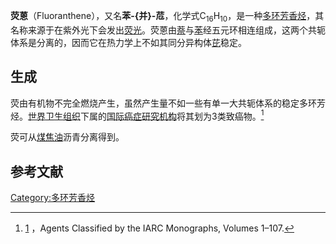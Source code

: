 {{noteTA
|1=zh-cn:苯并;zh-hk:苯并;zh-tw:苯骈;
}}
{{citation style|time=2013-07-06T13:01:25+00:00}}
{{chembox
| Verifiedfields = changed
| Watchedfields = changed
| verifiedrevid = 461101697
|   Name = 荧蒽
|   ImageFile1_Ref = {{chemboximage|correct|??}}
| ImageFile1 = Fluoranthene.svg
| ImageSize1 = 154px
| ImageName1 = Chemical structure of fluoranthene
| ImageFile2 = Fluoranthene 3D.png
| ImageSize2 = 150px
| ImageName2 = Ball-and-stick model of fluoranthene
| IUPACName = Fluoranthene
| OtherNames = 苯骈苊
| Section1 = {{Chembox Identifiers
| UNII_Ref = {{fdacite|correct|FDA}}
| UNII = 360UOL779Z
| ChEBI_Ref = {{ebicite|correct|EBI}}
| ChEBI = 33083
| SMILES = c1ccc-2c(c1)-c3cccc4c3c2ccc4
| ChemSpiderID_Ref = {{chemspidercite|correct|chemspider}}
| ChemSpiderID = 8800
| InChI = 1/C16H10/c1-2-8-13-12(7-1)14-9-3-5-11-6-4-10-15(13)16(11)14/h1-10H
| InChIKey = GVEPBJHOBDJJJI-UHFFFAOYAL
| ChEMBL_Ref = {{ebicite|correct|EBI}}
| ChEMBL = 355014
| StdInChI_Ref = {{stdinchicite|correct|chemspider}}
| StdInChI = 1S/C16H10/c1-2-8-13-12(7-1)14-9-3-5-11-6-4-10-15(13)16(11)14/h1-10H
| StdInChIKey_Ref = {{stdinchicite|correct|chemspider}}
| StdInChIKey = GVEPBJHOBDJJJI-UHFFFAOYSA-N
| CASNo_Ref = {{cascite|correct|CAS}}
| CASNo = 206-44-0
|   RTECS = 
| KEGG_Ref = {{keggcite|changed|kegg}}
| KEGG = C19425
  }}
| Section2 = {{Chembox Properties
|   Formula = C<sub>16</sub>H<sub>10</sub>
|   MolarMass = 202.26 g/mol
|   Appearance = 黄色至绿色绿针状晶体
|   Density = 1.252 g/cm³ (0 °C), 固体
|   Solubility = 265 μg/l (25 °C)
|   MeltingPt = 110.8 °C (384.0 K)
|   BoilingPt = 375 °C (648 K)
|   Viscosity = 0.652 [[泊_(单位)|cP]]（20 °C）
  }}
| Section3 = {{Chembox Structure
|   MolShape = 平面型
|   Dipole = 0.34 [[德拜|D]]
  }}
| Section7 = {{Chembox Hazards
|   ExternalMSDS =
|   EUClass = 
<!-- |   RPhrases = {{R21}}, {{R22}} (editor's note: need to be confirmed)
|   SPhrases = {{S22}}, {{S23}}, {{S24}}, {{S25}} (editor's note: need to be confirmed) -->
|   FlashPt = 210 °C (483 K)
|   Autoignition = ? °C (? K)
  }}
| Section8 = {{Chembox Related
|   Function = [[hydrocarbon|hydrocarbon]]s
|   OtherFunctn = 
|   OtherCpds = 
  }}
}}

'''荧蒽'''（Fluoranthene），又名'''苯-{并}-苊'''，化学式C<sub>16</sub>H<sub>10</sub>，是一种[[多环芳香烃|多环芳香烃]]，其名称来源于在紫外光下会发出[[荧光|荧光]]。荧蒽由[[萘|萘]]与[[苯|苯]]经五元环相连组成，这两个共轭体系是分离的，因而它在热力学上不如其同分异构体[[芘|芘]]稳定。

==生成==
荧由有机物不完全燃烧产生，虽然产生量不如一些有单一大共轭体系的稳定多环芳烃。[[世界卫生组织|世界卫生组织]]下属的[[国际癌症研究机构|国际癌症研究机构]]将其划为3类致癌物。<ref>[http://monographs.iarc.fr/ENG/Classification/ClassificationsAlphaOrder.pdf] {{Wayback|url=http://monographs.iarc.fr/ENG/Classification/ClassificationsAlphaOrder.pdf |date=20171224224313 }}，Agents Classified by the IARC Monographs, Volumes 1–107.</ref>

荧可从[[煤焦油|煤焦油]]沥青分离得到。

==参考文献==
{{Reflist}}
{{多环芳烃}}
[[Category:多环芳香烃|Category:多环芳香烃]]